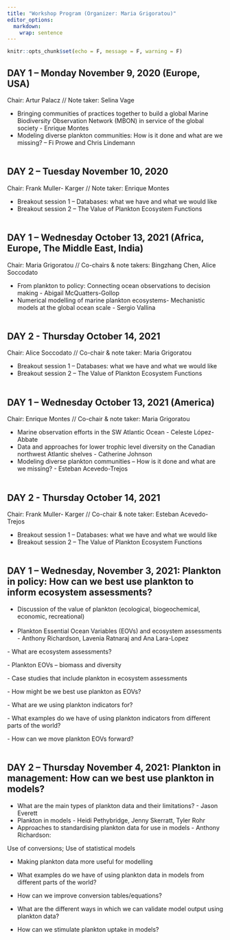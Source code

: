 ```yaml
---
title: "Workshop Program (Organizer: Maria Grigoratou)"
editor_options: 
  markdown: 
    wrap: sentence
---
```


```r
knitr::opts_chunk$set(echo = F, message = F, warning = F)
```

<body>

<h2>

## **DAY 1 -- Monday November 9, 2020 (Europe, USA)**

Chair: Artur Palacz // Note taker: Selina Vage

-   Bringing communities of practices together to build a global Marine Biodiversity Observation Network (MBON) in service of the global society - Enrique Montes
-   Modeling diverse plankton communities: How is it done and what are we missing? -- Fi Prowe and Chris Lindemann <br> <br>

## **DAY 2 -- Tuesday November 10, 2020** 

Chair: Frank Muller- Karger // Note taker: Enrique Montes

-   Breakout session 1 -- Databases: what we have and what we would like
-   Breakout session 2 -- The Value of Plankton Ecosystem Functions <br> <br>

## **DAY 1 -- Wednesday October 13, 2021 (Africa, Europe, The Middle East, India)**

Chair: Maria Grigoratou // Co-chairs & note takers: Bingzhang Chen, Alice Soccodato

-   From plankton to policy: Connecting ocean observations to decision making - Abigail McQuatters-Gollop
-   Numerical modelling of marine plankton ecosystems- Mechanistic models at the global ocean scale - Sergio Vallina <br> <br>

## **DAY 2 - Thursday October 14, 2021**

Chair: Alice Soccodato // Co-chair & note taker: Maria Grigoratou

-   Breakout session 1 -- Databases: what we have and what we would like
-   Breakout session 2 -- The Value of Plankton Ecosystem Functions <br> <br>

## **DAY 1 -- Wednesday October 13, 2021 (America)**

Chair: Enrique Montes // Co-chair & note taker: Maria Grigoratou

-   Marine observation efforts in the SW Atlantic Ocean - Celeste López-Abbate
-   Data and approaches for lower trophic level diversity on the Canadian northwest Atlantic shelves - Catherine Johnson
-   Modeling diverse plankton communities -- How is it done and what are we missing? - Esteban Acevedo-Trejos <br> <br>

## **DAY 2 - Thursday October 14, 2021**

Chair: Frank Muller- Karger // Co-chair & note taker: Esteban Acevedo- Trejos

-   Breakout session 1 -- Databases: what we have and what we would like
-   Breakout session 2 -- The Value of Plankton Ecosystem Functions <br> <br>

## **DAY 1 -- Wednesday, November 3, 2021: Plankton in policy: How can we best use plankton to inform ecosystem assessments?**

-   Discussion of the value of plankton (ecological, biogeochemical, economic, recreational) <br> <br>
-   Plankton Essential Ocean Variables (EOVs) and ecosystem assessments - Anthony Richardson, Lavenia Ratnaraj and Ana Lara-Lopez

\- What are ecosystem assessments?

\- Plankton EOVs -- biomass and diversity

\- Case studies that include plankton in ecosystem assessments

\- How might be we best use plankton as EOVs?

\- What are we using plankton indicators for?

\- What examples do we have of using plankton indicators from different parts of the world?

\- How can we move plankton EOVs forward?
<br> <br>

## **DAY 2 -- Thursday November 4, 2021: Plankton in management: How can we best use plankton in models?**

-   What are the main types of plankton data and their limitations? - Jason Everett
-   Plankton in models - Heidi Pethybridge, Jenny Skerratt, Tyler Rohr
-   Approaches to standardising plankton data for use in models - Anthony Richardson:

Use of conversions; Use of statistical models

-   Making plankton data more useful for modelling

-   What examples do we have of using plankton data in models from different parts of the world?

-   How can we improve conversion tables/equations?

-   What are the different ways in which we can validate model output using plankton data?

-   How can we stimulate plankton uptake in models?

<h2>

</body>

<br>
